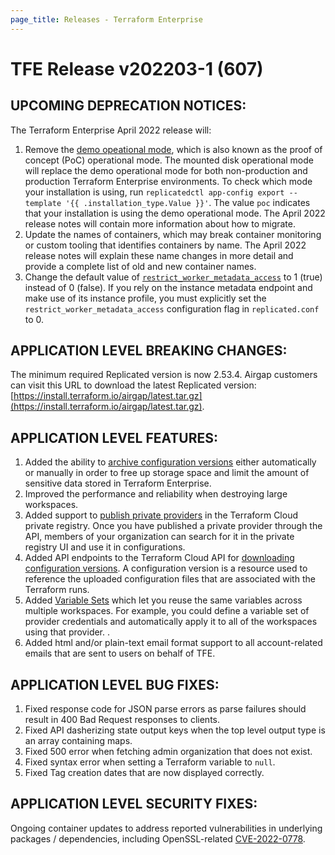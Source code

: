 ```yaml
---
page_title: Releases - Terraform Enterprise
---
```


# TFE Release v202203-1 (607)

## UPCOMING DEPRECATION NOTICES:

The Terraform Enterprise April 2022 release will:

1. Remove the [demo opeational mode](https://www.terraform.io/enterprise/before-installing#operational-mode-decision), which is also known as the proof of concept (PoC) operational mode. The mounted disk operational mode will replace the demo operational mode for both non-production and production Terraform Enterprise environments. To check which mode your installation is using, run `replicatedctl app-config export --template '{{ .installation_type.Value }}'`. The value `poc` indicates that your installation is using the demo operational mode. The April 2022 release notes will contain more information about how to migrate.
1. Update the names of containers, which may break container monitoring or custom tooling that identifies containers by name. The April 2022 release notes will explain these name changes in more detail and provide a complete list of old and new container names.
1. Change the default value of [`restrict_worker_metadata_access`](https://www.terraform.io/enterprise/install/automated/automating-the-installer#restrict_worker_metadata_access) to 1 (true) instead of 0 (false). If you rely on the instance metadata endpoint and make use of its instance profile, you must explicitly set the `restrict_worker_metadata_access` configuration flag in `replicated.conf` to 0.

## APPLICATION LEVEL BREAKING CHANGES:

The minimum required Replicated version is now 2.53.4. Airgap customers can visit this URL to download the latest Replicated version: [https://install.terraform.io/airgap/latest.tar.gz](https://install.terraform.io/airgap/latest.tar.gz).

## APPLICATION LEVEL FEATURES:

1. Added the ability to [archive configuration versions](https://www.terraform.io/cloud-docs/workspaces/configurations#archiving-configuration-versions) either automatically or manually in order to free up storage space and limit the amount of sensitive data stored in Terraform Enterprise.
1. Improved the performance and reliability when destroying large workspaces.
1. Added support to [publish private providers](/cloud-docs/registry/publish-providers) in the Terraform Cloud private registry. Once you have published a private provider through the API, members of your organization can search for it in the private registry UI and use it in configurations.
1. Added API endpoints to the Terraform Cloud API for [downloading configuration versions](https://www.terraform.io/cloud-docs/api-docs/configuration-versions#download-configuration-files). A configuration version is a resource used to reference the uploaded configuration files that are associated with the Terraform runs.
1. Added [Variable Sets](https://www.terraform.io/cloud-docs/api-docs/variable-sets) which let you reuse the same variables across multiple workspaces. For example, you could define a variable set of provider credentials and automatically apply it to all of the workspaces using that provider. .
1. Added html and/or plain-text email format support to all account-related emails that are sent to users on behalf of TFE.

## APPLICATION LEVEL BUG FIXES:

1. Fixed response code for JSON parse errors as parse failures should result in 400 Bad Request responses to clients.
1. Fixed API dasherizing state output keys when the top level output type is an array containing maps.
1. Fixed 500 error when fetching admin organization that does not exist.
1. Fixed syntax error when setting a Terraform variable to `null`.
1. Fixed Tag creation dates that are now displayed correctly.

## APPLICATION LEVEL SECURITY FIXES:

Ongoing container updates to address reported vulnerabilities in underlying packages / dependencies, including OpenSSL-related [CVE-2022-0778](https://nvd.nist.gov/vuln/detail/CVE-2022-0778).
